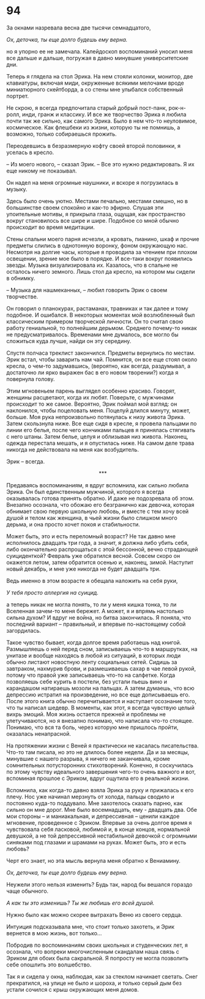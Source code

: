 # 94 {-}

За окнами назревала весна две тысячи семнадцатого,

*Ох, деточка, ты еще долго будешь ему верна.*

но я упорно ее не замечала. Калейдоскоп воспоминаний уносил меня все дальше и дальше, погружая в давно минувшие университетские дни.

Теперь я глядела на стол Эрика. На нем стояли колонки, монитор, две клавиатуры, включая миди, окруженные всякими мелочами вроде миниатюрного скейтборда, а со стены мне улыбался собственный портрет.

Не скрою, я всегда предпочитала старый добрый пост-панк, рок-н-ролл, инди, гранж и классику. И все же творчество Эрика я любила почти так же сильно, как самого Эрика. Было в нем что-то неуловимое, космическое. Как флешбеки из жизни, которую ты не помнишь, а возможно, только собираешься прожить.

Переодевшись в безразмерную кофту своей второй половинки, я уселась в кресло.

– Из моего нового, – сказал Эрик. – Все это нужно редактировать. Я их еще никому не показывал.

Он надел на меня огромные наушники, и вскоре я погрузилась в музыку.

Здесь было очень уютно. Местами печально, местами смешно, но в большинстве своем спокойно и как-то эфирно. Слушая эти упоительные мотивы, я прикрыла глаза, ощущая, как пространство вокруг становилось все шире и шире. Подобное со мной обычно происходит во время медитации.

Стены спальни моего парня исчезли, а кровать, пианино, шкаф и прочие предметы слились в однотонную воронку, фоном окружающую нас. Несмотря на долгие часы, которые я проводила за чтением при плохом освещении, зрение мое было в порядке. И все-таки вокруг появились звезды. Музыка визуализировала их. Казалось, что в спальне не осталось ничего земного. Лишь стол да кресло, на котором мы сидели в обнимку.

– Музыка для нашмеканных, – любил говорить Эрик о своем творчестве.

Он говорил о планокурах, растаманах, травниках и так далее и тому подобное. И ошибался. В некоторых моментах мой возлюбленный был классическим примером творческой личности. Он то считал свою работу гениальной, то полнейшим дерьмом. Среднего почему-то никак не предусматривалось. Временами мне думалось, все могло бы сложиться куда лучше, найди он эту середину.

Спустя полчаса треклист закончился. Предметы вернулись по местам. Эрик встал, чтобы заварить нам чай. Помнится, он все еще стоял около кресла, о чем-то задумавшись, (вероятно, как всегда, раздумывал, а достаточно ли ярко выражен бас в его новом творении?) когда я повернула голову.

Этим мгновеньем парень выглядел особенно красиво. Говорят, женщины расцветают, когда их любят. Поверьте, с мужчинами происходит то же самое. Вероятно, Эрик поймал мой взгляд: он наклонился, чтобы поцеловать меня. Поцелуй длился минуту, может, больше. Моя рука непроизвольно потянулась к низу живота Эрика. Затем скользнула ниже. Все еще сидя в кресле, я провела пальцами по линии его белья, после чего кончиками пальцев я принялась стягивать с него штаны. Затем белье, целуя и облизывая низ живота. Наконец, одежда перестала мешать, и я опустилась ниже. На самом деле трава никогда не действовала на меня как возбудитель.

Эрик – всегда.

<div style="text-align: center;">***</div>

Предаваясь воспоминаниям, я вдруг вспомнила, как сильно любила Эрика. Он был единственным мужчиной, которого я всегда оказывалась готова принять обратно. И даже не подозревала об этом. Внезапно осознала, что обожаю его безгранично как девочка, которая обнимает свою первую школьную любовь, и вместе с тем хочу всей душой и телом как женщина, в чьей жизни было слишком много дерьма, и она просто хочет покоя и стабильности.

Может быть, это и есть переломный возраст? Не так давно мне исполнилось двадцать три года, а значит, я должна либо убить себя, либо окончательно распрощаться с этой бессонной, вечно страдающей суициденткой? Февраль уже обратился весной. Совсем скоро он окажется летом, затем обратится осенью и, наконец, зимой. Наступит новый декабрь, и мне уже никогда не будет двадцать три.

Ведь именно в этом возрасте я обещала наложить на себя руки,

*У тебя просто аллергия на суицид.*

а теперь никак не могла понять, то ли у меня кишка тонка, то ли Вселенная зачем-то меня бережет. А может, я и впрямь настолько сильна духом? И вдруг не война, но битва закончилась. Я поняла, что последний вариант – правильный, и впервые по-настоящему собой загордилась.

Такое чувство бывает, когда долгое время работаешь над книгой. Размышляешь о ней перед сном, записываешь что-то в маршрутках, на унитазе и вообще находясь в любой из ситуаций, в которых люди обычно листают новостную ленту социальных сетей. Сидишь за завтраком, нахмурив брови, и размешиваешь сахар в чае левой рукой, потому что правой уже записываешь что-то на салфетке. Когда позволяешь себе курить в постели, без устали пьешь вино и карандашом натираешь мозоли на пальцах. А затем думаешь, что всю депрессию истратил на произведение, но все еще дописываешь его. После этого книга обычно перечитывается и наступает осознание того, что ты написал шедевр. В моменты, как этот, я всегда чувствую целый вихрь эмоций. Моя жизнь остается прежней и проблемы не улетучиваются, но я внезапно понимаю, что написала что-то стоящее. Понимаю, что вся та боль, через которую мне пришлось пройти, оказалась ненапрасной.

На протяжении жизни с Веней я практически не касалась писательства. Что-то там писала, но это не длилось более недели. Да и за месяцы, минувшие с нашего разрыва, я ничего не заканчивала, кроме сомнительных потусторонних стихотворений. Конечно, я соскучилась по этому чувству идеального завершения чего-то очень важного и вот, вспоминая прошлое с Эриком, вдруг ощутила его в реальной жизни.

Вспомнила, как когда-то давно взяла Эрика за руку и прижалась к его плечу. Нос уже начинал мерзнуть от холода, пальцы сводило и постоянно куда-то поддувало. Мне захотелось сказать парню, как сильно он мне дорог. Мне было восемнадцать, ему - двадцать два. Обе мои стороны – и маниакальная, и депрессивная – ценили каждое мгновение, проведенное с Эриком. Впервые за очень долгое время я чувствовала себя ласковой, любимой и, в конце концов, нормальной девушкой, а не той депрессивной нестабильной девочкой с огромными синяками под глазами и шрамами на руках. Может быть, это и есть любовь?

Черт его знает, но эта мысль вернула меня обратно к Вениамину.

*Ох, деточка, ты еще долго будешь ему верна.*

Неужели этого нельзя изменить? Будь так, народ бы вешался гораздо чаще обычного.

*А как ты это изменишь? Ты же любишь его всей душой.*

Нужно было как можно скорее вытрахать Веню из своего сердца.

Интуиция подсказывала мне, что стоит только захотеть, и Эрик вернется в мою жизнь, вот только…

Побродив по воспоминаниям своих школьных и студенческих лет, я осознала, что вопреки многочисленным скандалам наша связь с Эриком для обоих была сакральной. Я попросту не могла позволить себе опошлить это волшебство.

Так я и сидела у окна, наблюдая, как за стеклом начинает светать. Снег прекратился, на улице не было и шороха, и только серый дым без устали сочился с крыш окружающих меня домов.
